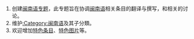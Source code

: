 {{tasks}}
# 创建[[Wikipedia:闽南语专题|闽南语专题]]，此专题旨在协调[[闽南语|闽南语]]相关条目的翻译与撰写，和相关的讨论。
# 维护[[:Category:闽南语|:Category:闽南语]]及其子分類。
# 欢迎增加[[Portal:闽南语/特色条目|特色条目]]、[[Portal:闽南语/特色图片|特色图片]]等。